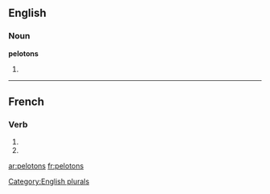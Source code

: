==English==

===Noun===
'''pelotons'''

# {{plural of|[[peloton]]}}

[[Category:English plurals]]

----

==French==

===Verb===
{{fr-verb-form}}

# {{form of|[[first-person|First-person]] [[plural]] [[present indicative]]|peloter|lang=French}}
# {{form of|First-person plural [[imperative]]| peloter|lang=French}}

[[ar:pelotons]]
[[fr:pelotons]]